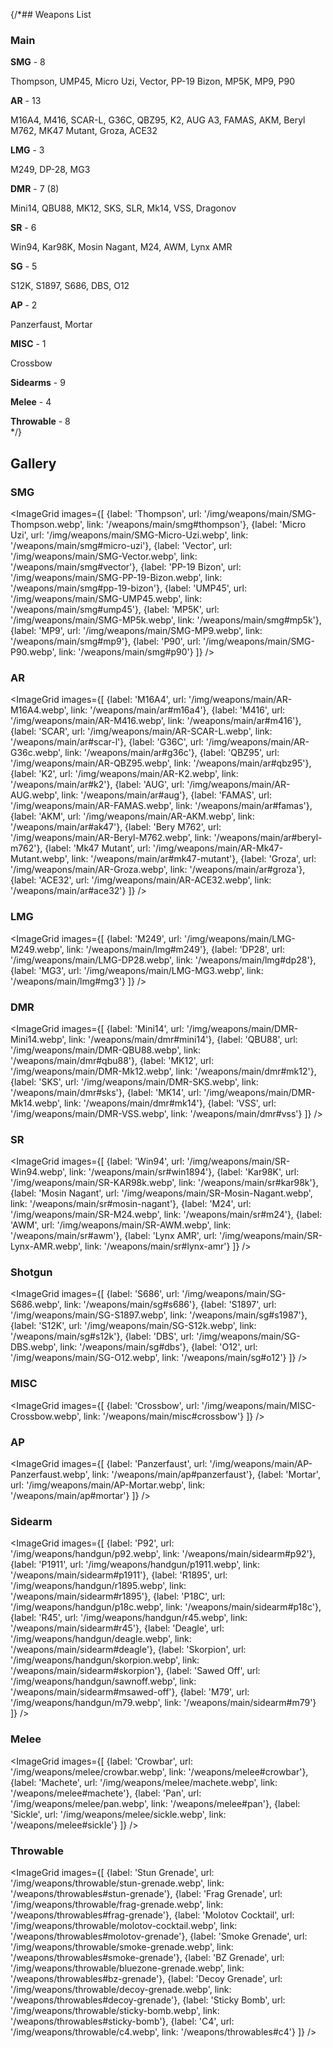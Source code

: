

{/*## Weapons List

### Main

**SMG** - 8  

Thompson, UMP45, Micro Uzi, Vector, PP-19 Bizon, MP5K, MP9, P90

**AR** - 13  

M16A4, M416, SCAR-L, G36C, QBZ95, K2, AUG A3, FAMAS, AKM, Beryl M762, MK47 Mutant, Groza, ACE32

**LMG** - 3  

M249, DP-28, MG3

**DMR** - 7 (8)  

Mini14, QBU88, MK12, SKS, SLR, Mk14, VSS, Dragonov

**SR** - 6  

Win94, Kar98K, Mosin Nagant, M24, AWM, Lynx AMR

**SG** - 5  

S12K, S1897, S686, DBS, O12

**AP** - 2  

Panzerfaust, Mortar

**MISC** - 1

Crossbow

**Sidearms** - 9  

**Melee** - 4  

**Throwable** - 8  
*/}

## Gallery

### **SMG**  

<ImageGrid
  images={[
    {label: 'Thompson', url: '/img/weapons/main/SMG-Thompson.webp', link: '/weapons/main/smg#thompson'},
    {label: 'Micro Uzi', url: '/img/weapons/main/SMG-Micro-Uzi.webp', link: '/weapons/main/smg#micro-uzi'},
    {label: 'Vector', url: '/img/weapons/main/SMG-Vector.webp', link: '/weapons/main/smg#vector'},
    {label: 'PP-19 Bizon', url: '/img/weapons/main/SMG-PP-19-Bizon.webp', link: '/weapons/main/smg#pp-19-bizon'},
    {label: 'UMP45', url: '/img/weapons/main/SMG-UMP45.webp', link: '/weapons/main/smg#ump45'},
    {label: 'MP5K', url: '/img/weapons/main/SMG-MP5k.webp', link: '/weapons/main/smg#mp5k'},
    {label: 'MP9', url: '/img/weapons/main/SMG-MP9.webp', link: '/weapons/main/smg#mp9'},
    {label: 'P90', url: '/img/weapons/main/SMG-P90.webp', link: '/weapons/main/smg#p90'}
  ]}
/>

### **AR**  

<ImageGrid
  images={[
    {label: 'M16A4', url: '/img/weapons/main/AR-M16A4.webp', link: '/weapons/main/ar#m16a4'},
    {label: 'M416', url: '/img/weapons/main/AR-M416.webp', link: '/weapons/main/ar#m416'},
    {label: 'SCAR', url: '/img/weapons/main/AR-SCAR-L.webp', link: '/weapons/main/ar#scar-l'},
    {label: 'G36C', url: '/img/weapons/main/AR-G36c.webp', link: '/weapons/main/ar#g36c'},
    {label: 'QBZ95', url: '/img/weapons/main/AR-QBZ95.webp', link: '/weapons/main/ar#qbz95'},
    {label: 'K2', url: '/img/weapons/main/AR-K2.webp', link: '/weapons/main/ar#k2'},
    {label: 'AUG', url: '/img/weapons/main/AR-AUG.webp', link: '/weapons/main/ar#aug'},
    {label: 'FAMAS', url: '/img/weapons/main/AR-FAMAS.webp', link: '/weapons/main/ar#famas'},
    {label: 'AKM', url: '/img/weapons/main/AR-AKM.webp', link: '/weapons/main/ar#ak47'},
    {label: 'Bery M762', url: '/img/weapons/main/AR-Beryl-M762.webp', link: '/weapons/main/ar#beryl-m762'},
    {label: 'Mk47 Mutant', url: '/img/weapons/main/AR-Mk47-Mutant.webp', link: '/weapons/main/ar#mk47-mutant'},
    {label: 'Groza', url: '/img/weapons/main/AR-Groza.webp', link: '/weapons/main/ar#groza'},
    {label: 'ACE32', url: '/img/weapons/main/AR-ACE32.webp', link: '/weapons/main/ar#ace32'}
  ]}
/>

### **LMG**  

<ImageGrid
  images={[
    {label: 'M249', url: '/img/weapons/main/LMG-M249.webp', link: '/weapons/main/lmg#m249'},
    {label: 'DP28', url: '/img/weapons/main/LMG-DP28.webp', link: '/weapons/main/lmg#dp28'},
    {label: 'MG3', url: '/img/weapons/main/LMG-MG3.webp', link: '/weapons/main/lmg#mg3'}
  ]}
/>

### **DMR**  

<ImageGrid
  images={[
    {label: 'Mini14', url: '/img/weapons/main/DMR-Mini14.webp', link: '/weapons/main/dmr#mini14'},
    {label: 'QBU88', url: '/img/weapons/main/DMR-QBU88.webp', link: '/weapons/main/dmr#qbu88'},
    {label: 'MK12', url: '/img/weapons/main/DMR-Mk12.webp', link: '/weapons/main/dmr#mk12'},
    {label: 'SKS', url: '/img/weapons/main/DMR-SKS.webp', link: '/weapons/main/dmr#sks'},
    {label: 'MK14', url: '/img/weapons/main/DMR-Mk14.webp', link: '/weapons/main/dmr#mk14'},
    {label: 'VSS', url: '/img/weapons/main/DMR-VSS.webp', link: '/weapons/main/dmr#vss'}
  ]}
/>

### **SR**  

<ImageGrid
  images={[
    {label: 'Win94', url: '/img/weapons/main/SR-Win94.webp', link: '/weapons/main/sr#win1894'},
    {label: 'Kar98K', url: '/img/weapons/main/SR-KAR98k.webp', link: '/weapons/main/sr#kar98k'},
    {label: 'Mosin Nagant', url: '/img/weapons/main/SR-Mosin-Nagant.webp', link: '/weapons/main/sr#mosin-nagant'},
    {label: 'M24', url: '/img/weapons/main/SR-M24.webp', link: '/weapons/main/sr#m24'},
    {label: 'AWM', url: '/img/weapons/main/SR-AWM.webp', link: '/weapons/main/sr#awm'},
    {label: 'Lynx AMR', url: '/img/weapons/main/SR-Lynx-AMR.webp', link: '/weapons/main/sr#lynx-amr'}
  ]}
/>

### **Shotgun**  

<ImageGrid
  images={[
    {label: 'S686', url: '/img/weapons/main/SG-S686.webp', link: '/weapons/main/sg#s686'},
    {label: 'S1897', url: '/img/weapons/main/SG-S1897.webp', link: '/weapons/main/sg#s1987'},
    {label: 'S12K', url: '/img/weapons/main/SG-S12k.webp', link: '/weapons/main/sg#s12k'},
    {label: 'DBS', url: '/img/weapons/main/SG-DBS.webp', link: '/weapons/main/sg#dbs'},
    {label: 'O12', url: '/img/weapons/main/SG-O12.webp', link: '/weapons/main/sg#o12'}
  ]}
/>

### **MISC**  

<ImageGrid
  images={[
    {label: 'Crossbow', url: '/img/weapons/main/MISC-Crossbow.webp', link: '/weapons/main/misc#crossbow'}
  ]}
/>

### **AP**  

<ImageGrid
  images={[
    {label: 'Panzerfaust', url: '/img/weapons/main/AP-Panzerfaust.webp', link: '/weapons/main/ap#panzerfaust'},
    {label: 'Mortar', url: '/img/weapons/main/AP-Mortar.webp', link: '/weapons/main/ap#mortar'}
  ]}
/>

### **Sidearm**  

<ImageGrid
  images={[
    {label: 'P92', url: '/img/weapons/handgun/p92.webp', link: '/weapons/main/sidearm#p92'},
    {label: 'P1911', url: '/img/weapons/handgun/p1911.webp', link: '/weapons/main/sidearm#p1911'},
    {label: 'R1895', url: '/img/weapons/handgun/r1895.webp', link: '/weapons/main/sidearm#r1895'},
    {label: 'P18C', url: '/img/weapons/handgun/p18c.webp', link: '/weapons/main/sidearm#p18c'},
    {label: 'R45', url: '/img/weapons/handgun/r45.webp', link: '/weapons/main/sidearm#r45'},
    {label: 'Deagle', url: '/img/weapons/handgun/deagle.webp', link: '/weapons/main/sidearm#deagle'},
    {label: 'Skorpion', url: '/img/weapons/handgun/skorpion.webp', link: '/weapons/main/sidearm#skorpion'},
    {label: 'Sawed Off', url: '/img/weapons/handgun/sawnoff.webp', link: '/weapons/main/sidearm#msawed-off'},
    {label: 'M79', url: '/img/weapons/handgun/m79.webp', link: '/weapons/main/sidearm#m79'}
  ]}
/>

### **Melee**  

<ImageGrid
  images={[
    {label: 'Crowbar', url: '/img/weapons/melee/crowbar.webp', link: '/weapons/melee#crowbar'},
    {label: 'Machete', url: '/img/weapons/melee/machete.webp', link: '/weapons/melee#machete'},
    {label: 'Pan', url: '/img/weapons/melee/pan.webp', link: '/weapons/melee#pan'},
    {label: 'Sickle', url: '/img/weapons/melee/sickle.webp', link: '/weapons/melee#sickle'}
  ]}
/>

### **Throwable**  

<ImageGrid
  images={[
    {label: 'Stun Grenade', url: '/img/weapons/throwable/stun-grenade.webp', link: '/weapons/throwables#stun-grenade'},
    {label: 'Frag Grenade', url: '/img/weapons/throwable/frag-grenade.webp', link: '/weapons/throwables#frag-grenade'},
    {label: 'Molotov Cocktail', url: '/img/weapons/throwable/molotov-cocktail.webp', link: '/weapons/throwables#molotov-grenade'},
    {label: 'Smoke Grenade', url: '/img/weapons/throwable/smoke-grenade.webp', link: '/weapons/throwables#smoke-grenade'},
    {label: 'BZ Grenade', url: '/img/weapons/throwable/bluezone-grenade.webp', link: '/weapons/throwables#bz-grenade'},
    {label: 'Decoy Grenade', url: '/img/weapons/throwable/decoy-grenade.webp', link: '/weapons/throwables#decoy-grenade'},
    {label: 'Sticky Bomb', url: '/img/weapons/throwable/sticky-bomb.webp', link: '/weapons/throwables#sticky-bomb'},
    {label: 'C4', url: '/img/weapons/throwable/c4.webp', link: '/weapons/throwables#c4'}
  ]}
/>